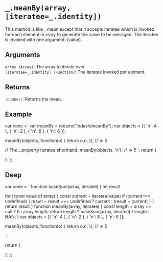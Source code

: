 # `_.meanBy(array, [iteratee=_.identity])`

This method is like _.mean except that it accepts iteratee which is invoked for each element in array to generate the value to be averaged. The iteratee is invoked with one argument: (value).

## Arguments

`array (Array)`: The array to iterate over.  
`[iteratee=_.identity] (Function)`: The iteratee invoked per element.

## Returns

`(number)`: Returns the mean.

## Example


  var code = `var meanBy = require("lodash/meanBy");
var objects = [{ 'n': 4 }, { 'n': 2 }, { 'n': 8 }, { 'n': 6 }];
 
meanBy(objects, function(o) { return o.n; });
// => 5
 
// The _.property iteratee shorthand.
meanBy(objects, 'n');
// => 5
`;
  return (
    <div>
      <Embed source={code} />
    </div>
  );
};

<Demo />

## Deep

  var code = `
function baseSum(array, iteratee) {
  let result

  for (const value of array) {
    const current = iteratee(value)
    if (current !== undefined) {
      result = result === undefined ? current : (result + current)
    }
  }
  return result
}
function meanBy(array, iteratee) {
    const length = array == null ? 0 : array.length;
    return length ? baseSum(array, iteratee) / length : NAN;
}
var objects = [{ 'n': 4 }, { 'n': 2 }, { 'n': 8 }, { 'n': 6 }];
 
meanBy(objects, function(o) { return o.n; });
// => 5

`;

return (

<div>
  <Embed source={code} />
</div>
); 
};

<DeepDemo />
